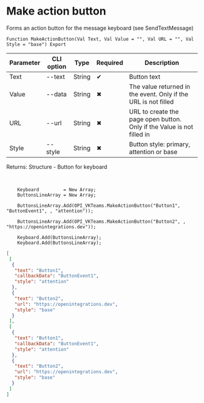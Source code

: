 ﻿---
sidebar_position: 12
---


# Make action button
 Forms an action button for the message keyboard (see SendTextMessage)



`Function MakeActionButton(Val Text, Val Value = "", Val URL = "", Val Style = "base") Export`

  | Parameter | CLI option | Type | Required | Description |
  |-|-|-|-|-|
  | Text | --text | String | &#x2714; | Button text |
  | Value | --data | String | &#x2716; | The value returned in the event. Only if the URL is not filled |
  | URL | --url | String | &#x2716; | URL to create the page open button. Only if the Value is not filled in |
  | Style | --style | String | &#x2716; | Button style: primary, attention or base |

  
  Returns:  Structure - Button for keyboard

<br/>




```bsl title="Code example"
    Keyboard         = New Array;
    ButtonsLineArray = New Array;

    ButtonsLineArray.Add(OPI_VKTeams.MakeActionButton("Button1", "ButtonEvent1", , "attention"));

    ButtonsLineArray.Add(OPI_VKTeams.MakeActionButton("Button2", , "https://openintegrations.dev"));

    Keyboard.Add(ButtonsLineArray);
    Keyboard.Add(ButtonsLineArray);
```
 



```json title="Result"
[
 [
  {
   "text": "Button1",
   "callbackData": "ButtonEvent1",
   "style": "attention"
  },
  {
   "text": "Button2",
   "url": "https://openintegrations.dev",
   "style": "base"
  }
 ],
 [
  {
   "text": "Button1",
   "callbackData": "ButtonEvent1",
   "style": "attention"
  },
  {
   "text": "Button2",
   "url": "https://openintegrations.dev",
   "style": "base"
  }
 ]
]
```
